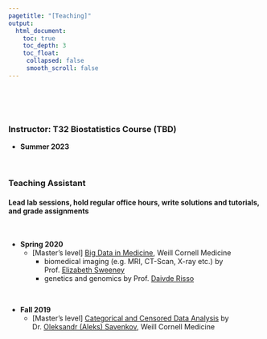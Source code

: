 ```yaml
---
pagetitle: "[Teaching]"
output:
  html_document:
    toc: true
    toc_depth: 3
    toc_float:
     collapsed: false
     smooth_scroll: false
---
```


<link rel="stylesheet" href="styles.css" type="text/css">
<link rel="stylesheet" href="site_libs/academicons-1.9.1/css/academicons.min.css"/>

<!-- <br><br><br> -->

<!-- ### Voluntary Statistics Instructor -->

<!-- #### Instruct students who are interested in learning statistics principles (volunteer) -->

<!-- + **Fall 2021 ~ ** -->
<!--   + Intro to Statistics -->
<!--   + Regression -->
<!--   + Machine Learning -->
<!--   + Data Structures and SQL -->
  

<br><br><br>

### Instructor: T32 Biostatistics Course (TBD)

+ **Summer 2023**


<br>

### Teaching Assistant

#### Lead lab sessions, hold regular office hours, write solutions and tutorials, and grade assignments

<br>

+ **Spring 2020**
  + [Master's level] [Big Data in Medicine](https://hpr.weill.cornell.edu/graduate-education-clinical-training/course-catalog?related_program=16&course_term=spring), Weill Cornell Medicine 
    + biomedical imaging (e.g. MRI, CT-Scan, X-ray etc.) by Prof. [Elizabeth Sweeney](https://emsweene.github.io/)
    + genetics and genomics by Prof. [Daivde Risso](https://drisso.github.io/)

<br>

+ **Fall 2019**
  + [Master's level] [Categorical and Censored Data Analysis](https://hpr.weill.cornell.edu/graduate-education-clinical-training/course-catalog?related_program=16&course_term=fall) by Dr. [Oleksandr (Aleks) Savenkov](http://vivo.med.cornell.edu/display/cwid-ols2010), Weill Cornell Medicine 